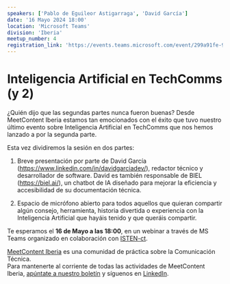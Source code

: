 ```yaml
---
speakers: ['Pablo de Eguileor Astigarraga', 'David García']
date: '16 Mayo 2024 18:00'
location: 'Microsoft Teams'
division: 'Iberia'
meetup_number: 4
registration_link: 'https://events.teams.microsoft.com/event/299a91fe-9214-4ed2-8c4e-e5ca902667d9@5fd564c1-397f-4cf3-a8b0-6b26f58f3539'
---
```


# Inteligencia Artificial en TechComms (y 2)

¿Quién dijo que las segundas partes nunca fueron buenas? Desde MeetContent Iberia estamos tan emocionados con el éxito que tuvo nuestro último evento sobre Inteligencia Artificial en TechComms que nos hemos lanzado a por la segunda parte. 

Esta vez dividiremos la sesión en dos partes:

1. Breve presentación por parte de David García (https://www.linkedin.com/in/davidgarciadev/), redactor técnico y desarrollador de software. David es también responsable de ⁠BIEL (https://biel.ai/), un chatbot de IA diseñado para mejorar la eficiencia y accesibilidad de su documentación técnica.

2. Espacio de micrófono abierto para todos aquellos que quieran compartir algún consejo,  herramienta, historia divertida o experiencia con la Inteligencia Artificial que hayáis tenido y que queráis compartir.

Te esperamos el **16 de Mayo a las 18:00**, en un webinar a través de MS Teams organizado en colaboración con [ISTEN-ct](https://isten-ct.com/).

[MeetContent Iberia](https://meetcontent.github.io/blog/iberia-hola-mundo) es una comunidad de práctica sobre la Comunicación Técnica.  
Para mantenerte al corriente de todas las actividades de MeetContent Iberia, [apúntate a nuestro boletín](https://meetcontent.github.io/iberia#newsletter-title) y síguenos en [LinkedIn](https://www.linkedin.com/company/100016156/).
